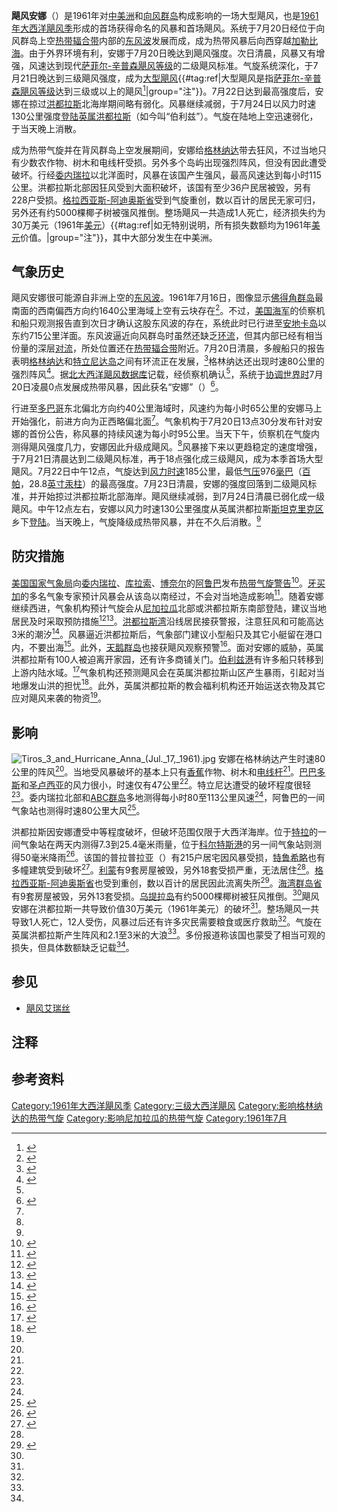 {{Infobox Hurricane
| Name=飓风安娜
| Type=飓风
| Year=1961
| Basin=Atl
| Image location=Hurricane Anna 1961.JPG
| Image name=7月21日，接近最高强度的飓风安娜
| Formed= 1961年7月20日
| Dissipated= 1961年7月24日
| 1-min winds=100
| Pressure=976
| Damages=.3
| Inflated=0
| Fatalities=直接导致1人死亡
| Areas=[[向风群岛|向风群岛]]、[[千里达及托巴哥|千里达及托巴哥]]、[[委内瑞拉|委内瑞拉]]、[[背风安的列斯群岛|背风安的列斯群岛]]、[[哥伦比亚|哥伦比亚]]、[[牙买加|牙买加]]、[[尼加拉瓜|尼加拉瓜]]、[[洪都拉斯|洪都拉斯]]、[[伯利兹|英属洪都拉斯]]、[[危地马拉|危地马拉]]、[[墨西哥|墨西哥]]
| Hurricane season=[[1961年大西洋飓风季|1961年大西洋飓风季]]
}}
'''飓风安娜'''（{{lang-en|Hurricane Anna}}）是1961年对[[中美洲|中美洲]]和[[向风群岛|向风群岛]]构成影响的一场大型飓风，也是[[1961年大西洋飓风季|1961年大西洋飓风季]]形成的首场获得命名的风暴和首场飓风。系统于7月20日经位于向风群岛上空[[热带辐合带|热带辐合带]]内部的[[东风波|东风波]]发展而成，成为热带风暴后向西穿越[[加勒比海|加勒比海]]。由于外界环境有利，安娜于7月20日晚达到飓风强度。次日清晨，风暴又有增强，风速达到现代[[萨菲尔-辛普森飓风等级|萨菲尔-辛普森飓风等级]]的二级飓风标准。气旋系统深化，于7月21日晚达到三级飓风强度，成为[[热带气旋等级|大型飓风]]{{#tag:ref|大型飓风是指[[萨菲尔-辛普森飓风等级|萨菲尔-辛普森飓风等级]]达到三级或以上的飓风<ref>{{cite book | url = http://www.aoml.noaa.gov/hrd/tcfaq/A3.html | chapter = What is a super-typhoon? What is a major hurricane? What is an intense hurricane? | editor = Goldenberg, Stan | edition = 4.8 | title = Frequently Asked Questions | first = Chris | last = Landsea | publisher = Atlantic Oceanographic and Meteorological Laboratory | accessdate = 2016-04-10 | date = 2015-06-01 | location = Miami, Florida | type = FAQ | deadurl = no | archiveurl = https://web.archive.org/web/20160304040802/http://www.aoml.noaa.gov/hrd/tcfaq/A3.html | archivedate = 2016-03-04 }}</ref>|group="注"}}。7月22日达到最高强度后，安娜在掠过[[洪都拉斯|洪都拉斯]]北海岸期间略有弱化。风暴继续减弱，于7月24日以风力时速130公里强度[[登陆_(气象学)|登陆]][[伯利兹|英属洪都拉斯]]（如今叫“伯利兹”）。气旋在陆地上空迅速弱化，于当天晚上消散。

成为热带气旋并在背风群岛上空发展期间，安娜给[[格林纳达|格林纳达]]带去狂风，不过当地只有少数农作物、树木和电线杆受损。另外多个岛屿出现强烈阵风，但没有因此遭受破坏。行经[[委内瑞拉|委内瑞拉]]以北洋面时，风暴在该国产生强风，最高风速达到每小时115公里。洪都拉斯北部因狂风受到大面积破坏，该国有至少36户民居被毁，另有228户受损。[[格拉西亚斯-阿迪奥斯省|格拉西亚斯-阿迪奥斯省]]受到气旋重创，数以百计的居民无家可归，另外还有约5000棵椰子树被强风推倒。整场飓风一共造成1人死亡，经济损失约为30万美元（1961年[[美元|美元]]）{{#tag:ref|如无特别说明，所有损失数额均为1961年[[美元|美元]]价值。|group="注"}}，其中大部分发生在中美洲。

== 气象历史 ==
{{storm path|Anna 1961 track.png}}
飓风安娜很可能源自非洲上空的[[东风波|东风波]]。1961年7月16日，{{link-en|电视红外观测卫星|Television Infrared Observation Satellite}}图像显示[[佛得角|佛得角群岛]]最南面的西南偏西方向约1640公里海域上空有云块存在<ref name="fritz">{{cite journal | format = [[便携式文档格式|PDF]] | archiveurl = https://web.archive.org/web/20160304054231/http://docs.lib.noaa.gov/rescue/mwr/090/mwr-090-12-0507.pdf | deadurl = no | url = http://docs.lib.noaa.gov/rescue/mwr/090/mwr-090-12-0507.pdf | title = Satellite Pictures And The Origin Of Hurricane Anna | first = Sigmund | last = Fritz | volume = 90 | doi = 10.1175/1520-0493(1962)090<0507:SPATOO>2.0.CO;2 | date = 1962-12 | journal = Monthly Weather Review | publisher = American Meteorological Society, PDF document hosted by National Oceanic and Atmospheric Administration | accessdate = 2016-04-10 | location = [[华盛顿哥伦比亚特区|Washington, D.C.]] | page = 507–513 | archivedate = 2016-03-04 }}</ref>。不过，[[美国海军|美国海军]]的侦察机和船只观测报告直到次日才确认这股东风波的存在，系统此时已行进至[[安地卡岛|安地卡岛]]以东约715公里洋面。东风波逼近向风群岛时虽然还缺乏[[大气环流|环流]]，但其内部已经有相当份量的深层[[对流|对流]]，所处位置还在[[热带辐合带|热带辐合带]]附近。7月20日清晨，多艘船只的报告表明[[格林纳达|格林纳达]]和[[特立尼达岛|特立尼达岛]]之间有环流正在发展，<ref name="sju01">{{cite report | title = Report on Hurricane Anna – July 20, 1961 | first = Ralph L. | last = Higgs | date = 1961-08-04 | publisher = San Juan Weather Bureau Office, as archived by the National Hurricane Center | page = 1 | accessdate = 2016-04-10 | location = San Juan, Puerto Rico | type = Report | archivedate = 2016-03-04 | deadurl = no | archiveurl = https://web.archive.org/web/20160304141035/http://www.nhc.noaa.gov/archive/storm_wallets/atlantic/atl1961/anna/preloc/pshsju01.gif | url = http://www.nhc.noaa.gov/archive/storm_wallets/atlantic/atl1961/anna/preloc/pshsju01.gif | format = [[GIF|GIF]] }}</ref>格林纳达还出现时速80公里的强烈阵风<ref name="mwr">{{cite report | format = PDF | archiveurl = https://web.archive.org/web/20160303201458/http://www.aoml.noaa.gov/general/lib/lib1/nhclib/mwreviews/1961.pdf | url = http://www.aoml.noaa.gov/general/lib/lib1/nhclib/mwreviews/1961.pdf | title = The Hurricane Season of 1961 | first = Gordon E. 2 | last = Dunn | date = 1962-03 | publisher = American Meteorological Society, PDF document hosted by National Oceanic and Atmospheric Administration | journal = Monthly Weather Review | accessdate = 2016-04-10 | volume = 90 | pages = 108, 110 | location = [[迈阿密|Miami]], [[佛罗里达州|Florida]] | doi = 10.1175/1520-0493(1962)090<0107:THSO>2.0.CO;2 | archivedate = 2016-03-03 | deadurl = no }}</ref>。据[[北大西洋飓风数据库|北大西洋飓风数据库]]记载，经侦察机确认<ref name="mwr" />，系统于[[协调世界时|协调世界时]]7月20日凌晨0点发展成热带风暴，因此获名“安娜”（{{lang|en|Anna}}）<ref name="HURDAT">{{cite report | author = National Hurricane Center | author2 = Hurricane Research Division | title = Atlantic hurricane best track (HURDAT version 2) | url = http://www.nhc.noaa.gov/data/hurdat/hurdat2-1851-2015-021716.txt | publisher = United States National Oceanic and Atmospheric Administration | date = 2016-02-17 | accessdate = 2016-04-10 | deadurl = no | archivedate = 2016-04-10 | archiveurl = https://web.archive.org/web/20160410132821/http://www.nhc.noaa.gov/data/hurdat/hurdat2-1851-2015-021716.txt | format = [[文本文件|TXT]] }}</ref>。

行进至[[多巴哥|多巴哥]]东北偏北方向约40公里海域时，风速约为每小时65公里的安娜马上开始强化，前进方向为正西略偏北面<ref name="HURDAT" />。气象机构于{{lang|en|[[协调世界时|UTC]]}}7月20日13点30分发布针对安娜的首份公告，称风暴的持续风速为每小时95公里。当天下午，侦察机在气旋内测得飓风强度几力，安娜因此升级成飓风。<ref name="sju01" />风暴接下来以更趋稳定的速度增强，于7月21日清晨达到二级飓风标准，再于{{lang|en|UTC}}18点强化成三级飓风，成为本季首场大型飓风。{{lang|en|UTC}}7月22日中午12点，气旋达到[[最大持续风速|风力时速]]185公里，最低[[气压|气压]]976[[巴|毫巴]]（[[帕斯卡|百帕]]，28.8[[英寸汞柱|英寸汞柱]]）的最高强度。7月23日清晨，安娜的强度回落到二级飓风标准，并开始掠过洪都拉斯北部海岸。飓风继续减弱，到7月24日清晨已弱化成一级飓风。{{lang|en|UTC}}中午12点左右，安娜以风力时速130公里强度从英属洪都拉斯[[斯坦克里克区|斯坦克里克区]]乡下[[登陆_(气象学)|登陆]]。当天晚上，气旋降级成热带风暴，并在不久后消散。<ref name="HURDAT" />

== 防灾措施 ==
[[美国国家气象局|美国国家气象局]]向[[委内瑞拉|委内瑞拉]]、[[库拉索|库拉索]]、[[博奈尔|博奈尔]]的[[阿鲁巴|阿鲁巴]]发布[[热带气旋警告|热带气旋警告]]<ref name="nhca">{{cite report | url = http://www.nhc.noaa.gov/archive/storm_wallets/atlantic/atl1961/anna/preloc/pshsju02.gif | title = Report on Hurricane Anna - July 20, 1961 | author = Ralph L. Higgs | date = 1961-08-04 | work = U.S. Weather Bureau Office San Juan, Puerto Rico | publisher = National Oceanic and Atmospheric Administration; National Hurricane Center | deadurl = no | pages = 2 | accessdate = 2016-04-10 | location = San Juan, Puerto Rico | format = GIF | archivedate = 2016-03-04 | archiveurl = https://web.archive.org/web/20160304034330/http://www.nhc.noaa.gov/archive/storm_wallets/atlantic/atl1961/anna/preloc/pshsju02.gif }}</ref>。[[牙买加|牙买加]]的多名气象专家预计风暴会从该岛以南经过，不会对当地造成影响<ref name="tg">{{cite news | newspaper = The Daily Gleaner | date = 1961-07 | title = Anna Should Miss Jamaica}}</ref>。随着安娜继续西进，气象机构预计气旋会从[[尼加拉瓜|尼加拉瓜]]北部或洪都拉斯东南部登陆，建议当地居民及时采取预防措施<ref>{{cite news | agency = [[合众国际社|United Press International]] | date = 1961-07 | title = Hurricane's Sight Set on North Coast of Nicaragua | newspaper = The Daily Courier}}</ref><ref>{{cite news | agency = [[美联社|Associated Press]] | date = 1961-07 | title = Hurricane Roars Across Caribbean | newspaper = Arizona Daily Sun}}</ref>。[[洪都拉斯湾|洪都拉斯湾]]沿线居民接获警报，注意狂风和可能高达3米的潮汐<ref>{{cite news | title = Anna Bites At British Honduras | date = 1961-07-23 | newspaper = The Miami News}}</ref>。风暴逼近洪都拉斯后，气象部门建议小型船只及其它小艇留在港口内，不要出海<ref>{{cite news | agency = United Press International | date = 1961-07 | title = Hurricanes Path Leading to Honduras | newspaper = Sunday Gazette-Mail}}</ref>。此外，[[天鹅群岛|天鹅群岛]]也接获飓风观察预警<ref>{{cite news | title = Hurricane Aims At Honduras; Warnings Out | date = 1961-07-23 | agency = United Press International | newspaper = The Palm Beach Post | location = Miami, Florida}}</ref>。面对安娜的威胁，英属洪都拉斯有100人被迫离开家园，还有许多商铺关门。[[伯利兹市|伯利兹港]]有许多船只转移到上游内陆水域。<ref name="tdg">{{cite news | newspaper = The Daily Gleaner | date = 1961-07 | title = Anna British Honduras Bound last night}}</ref>气象机构还预测飓风会在英属洪都拉斯山区产生暴雨，引起对当地爆发山洪的担忧<ref name="gbdt">{{cite news | agency = Associated Press | date = 1961-07 | title = Hurricane Anna hits Honduras | newspaper = Great Bend Daily Tribune}}</ref>。此外，英属洪都拉斯的教会福利机构还开始运送衣物及其它应对飓风来袭的物资<ref name="tdg" />。

== 影响 ==
[[File:Tiros_3_and_Hurricane_Anna_(Jul._17,_1961).jpg|thumb]]
安娜在格林纳达产生时速80公里的阵风<ref name="mwr" />。当地受风暴破坏的基本上只有[[香蕉|香蕉]]作物、树木和[[电线杆|电线杆]]<ref name="tg" />。[[巴巴多斯|巴巴多斯]]和[[圣卢西亚|圣卢西亚]]的风力很小，时速仅有47公里<ref name="fritz" />。特立尼达遭受的破坏程度很轻<ref name="sju11" />。委内瑞拉北部和[[ABC群岛|ABC群岛]]多地测得每小时80至113公里风速<ref name="nhca" />，阿鲁巴的一间气象站也测得时速80公里大风<ref name="sju11">{{cite report | archivedate = 2016-03-03 | archiveurl = https://web.archive.org/web/20160303191125/http://www.nhc.noaa.gov/archive/storm_wallets/atlantic/atl1961/anna/preloc/pshsju11.gif | url = http://www.nhc.noaa.gov/archive/storm_wallets/atlantic/atl1961/anna/preloc/pshsju11.gif | title = Report on Hurricane Anna - July 20, 1961 | author = Ralph L. Higgs | date = 1961-08-04 | work = U.S. Weather Bureau Office San Juan, Puerto Rico | publisher = National Oceanic and Atmospheric Administration; National Hurricane Center | page = 11 | accessdate = 2016-04-10 | location = San Juan, Puerto Rico | deadurl = no | format = GIF }}</ref>。

洪都拉斯因安娜遭受中等程度破坏，但破坏范围仅限于大西洋海岸。位于[[特拉|特拉]]的一间气象站在两天内测得7.3到25.4毫米雨量，位于[[科尔特斯港|科尔特斯港]]的另一间气象站则测得50毫米降雨<ref>{{cite report | title = Record Of Observations Made By Honduran Govt. Weather Station Tela, Honduras | work = Tela Railroad Co. | publisher = National Oceanic and Atmospheric Administration; National Hurricane Center | date = 1961-07-27 | accessdate = 2016-04-10 | page = 2 | location = San Juan, Puerto Rico | url = http://www.nhc.noaa.gov/archive/storm_wallets/atlantic/atl1961/anna/preloc/pshmhte2.gif | archiveurl = https://web.archive.org/web/20160303224013/http://www.nhc.noaa.gov/archive/storm_wallets/atlantic/atl1961/anna/preloc/pshmhte2.gif | archivedate = 2016-03-03 | deadurl = no | format = PDF }}</ref>。该国的普拉普拉亚（{{lang|en|Plaplaya}}）有215户居宅因风暴受损，[[特鲁希略_(洪都拉斯)|特鲁希略]]也有多幢建筑受到破坏<ref name="pshmhtg">{{cite report | title = Report on Hurricane Anna | author = Etat; Gordon E. Dunn | archiveurl = https://web.archive.org/web/20160303174042/http://www.nhc.noaa.gov/archive/storm_wallets/atlantic/atl1961/anna/preloc/pshmhtg.gif | date = 1961-08-04 | work = U.S. Weather Bureau Office Miami, Florida | publisher = National Oceanic and Atmospheric Administration; National Hurricane Center | page = 11 | accessdate = 2016-04-10 | location = Miami, Florida | url = http://www.nhc.noaa.gov/archive/storm_wallets/atlantic/atl1961/anna/preloc/pshmhtg.gif | archivedate = 2016-03-03 | deadurl = no | format = GIF }}</ref>。[[利蒙_(洪都拉斯)|利蒙]]有9套房屋被毁，另外18套受损严重，无法居住<ref name="pshmhtg" />。[[格拉西亚斯-阿迪奥斯省|格拉西亚斯-阿迪奥斯省]]也受到重创，数以百计的居民因此流离失所<ref name="mgp">{{cite news | publisher = National Oceanic and Atmospheric Administration; National Hurricane Center | date = 1961-07 | title = Miami Gets Pelted With Short Storms | accessdate = 2016-04-10 | archivedate = 2016-03-03 | format = GIF | archiveurl = https://web.archive.org/web/20160303193805/http://www.nhc.noaa.gov/archive/storm_wallets/atlantic/atl1961/anna/news/miami.gif | url = http://www.nhc.noaa.gov/archive/storm_wallets/atlantic/atl1961/anna/news/miami.gif | deadurl = no }}</ref>。[[海湾群岛省|海湾群岛省]]有9套房屋被毁，另外13套受损。[[乌提拉岛|乌提拉岛]]有约5000棵椰树被狂风推倒。<ref name="pshmhtg" />飓风安娜在洪都拉斯一共导致价值30万美元（1961年美元）的破坏<ref name="mwr" />。整场飓风一共导致1人死亡，12人受伤，风暴过后还有许多灾民需要粮食或医疗救助<ref name="mgp" />。气旋在英属洪都拉斯产生阵风和2.1至3米的大浪<ref name="gbdt" />。多份报道称该国也蒙受了相当可观的损失，但具体数额缺乏记载<ref name="mwr" />。

== 参见 ==
{{Portal|热带气旋}}
* [[飓风艾瑞丝|飓风艾瑞丝]]

== 注释 ==
{{Reflist|group="注"}}

== 参考资料 ==
{{Reflist|30em}}

{{1961 Atlantic hurricane season buttons}}

[[Category:1961年大西洋飓风季|Category:1961年大西洋飓风季]]
[[Category:三级大西洋飓风|Category:三级大西洋飓风]]
[[Category:影响格林纳达的热带气旋|Category:影响格林纳达的热带气旋]]
[[Category:影响尼加拉瓜的热带气旋|Category:影响尼加拉瓜的热带气旋]]
[[Category:1961年7月|Category:1961年7月]]
{{Good article}}